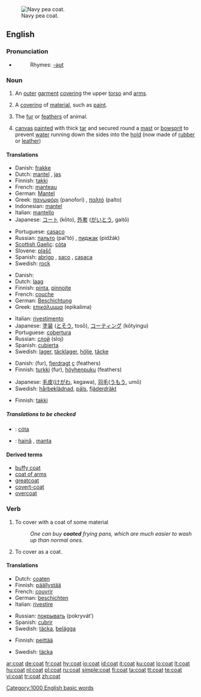 [[Image:US Navy p coat wiki.jpg|thumb|Navy pea coat.]]
==English==

===Pronunciation===
* {{audio|en-us-coat.ogg|Audio (US)}}
*: Rhymes: [[Rhymes:English:-əʊt|-əʊt]]

===Noun===
{{en-noun|s|-}}

# {{countable}} An [[outer]] [[garment]] [[cover]]ing the upper [[torso]] and [[arms]].
# {{countable}} A [[covering]] of [[material]], such as [[paint]].
# {{countable}} The [[fur]] or [[feathers]] of animal.
# {{context|uncountable|nautical}} [[canvas]] [[painted]] with thick [[tar]] and secured round a [[mast]] or [[bowsprit]] to prevent [[water]] running down the sides into the [[hold]] (now made of [[rubber]] or [[leather]])

====Translations====
{{trans-top|an outer garment covering the upper torso and arms}}
* Danish: [[frakke]] {{c}}
* Dutch: [[mantel]] {{m}}, [[jas]] {{m}}
* Finnish: [[takki]]
* French: [[manteau]] {{m}}
* German: [[Mantel]] {{m}}
* Greek: [[πανωφόρι]] (panofori) {{n}}, [[παλτό]] (palto) {{n}}
* Indonesian: [[mantel]]
* Italian: [[mantello]] {{m}}
* Japanese: [[コート]] (kōto), [[外套]] ([[がいとう]], gaitō)
{{trans-mid}}
* Portuguese: [[casaco]] {{m}}
* Russian: [[пальто]] (pal’tó) {{n}}, [[пиджак]] (pidžák) {{m}}
* [[Scottish Gaelic]]: [[còta]] {{m}}
* Slovene: [[plašč]] {{m}}
* Spanish: [[abrigo]] {{m}}, [[saco]] {{m}}, [[casaca]] {{f}}
* Swedish: [[rock#Swedish|rock]] {{c}}
{{trans-bottom}}

{{trans-top|a covering of material, such as paint}}
* Danish: {{t|da|lag|n}}
* Dutch: [[laag]] {{f}}
* Finnish: [[pinta]], [[pinnoite]]
* French: [[couche]] {{f}}
* German: [[Beschichtung]] {{f}}
* Greek: [[επικάλυμμα]] (epikalima) {{n}}
{{trans-mid}}
* Italian: [[rivestimento]] {{m}}
* Japanese: [[塗装]] ([[とそう]], tosō), [[コーティング]] (kōtyingu)
* Portuguese: [[cobertura]] {{f}}
* Russian: [[слой]] (sloj) {{m}}
* Spanish: [[cubierta]] {{f}}
* Swedish: [[lager]], [[täcklager]], [[hölje]], [[täcke]]
{{trans-bottom}}

{{trans-top|fur or feathers}}
* Danish: {{t|da|pels|c}} (fur), [[fjerdragt]] [[c]] (feathers)
* Finnish: [[turkki]] (fur), [[höyhenpuku]] (feathers)
{{trans-mid}}
* Japanese: [[毛皮]]([[けがわ]], kegawa), [[羽毛]]([[うもう]], umō)
* Swedish: [[hårbeklädnad]], [[päls]], [[fjäderdräkt]]
{{trans-bottom}}

{{trans-top|canvas secured around mast}}
* Finnish: [[takki]]
{{trans-mid}}
{{trans-bottom}}

=====Translations to be checked=====
{{checktrans-top}}
* {{ttbc|Irish}}: [[cóta]] {{m}}
* {{ttbc|Romanian}}: [[haină]] {{f}}, [[manta]] {{f}}
{{trans-bottom}}

====Derived terms====
*[[buffy coat]]
* [[coat of arms]]
* [[greatcoat]]
* [[covert-coat]]
*[[overcoat]]

===Verb===
{{en-verb}}

# To cover with a coat of some material
#: ''One can buy '''coated''' frying pans, which are much easier to wash up than normal ones.''
# To cover as a coat.

====Translations====
{{trans-top|to cover with a coat of some material}}
* Dutch: [[coaten]]
* Finnish: [[päällystää]]
* French: [[couvrir]]
* German: [[beschichten]]
* Italian: [[rivestire]]
{{trans-mid}}
* Russian: [[покрывать]] (pokryvát’)
* Spanish: [[cubrir]]
* Swedish: [[täcka]], [[belägga]]
{{trans-bottom}}

{{trans-top|to cover as a coat}}
* Finnish: [[peittää]]
{{trans-mid}}
* Swedish: [[täcka]]
{{trans-bottom}}

[[Category:1000 English basic words]]

[[ar:coat]]
[[de:coat]]
[[fr:coat]]
[[hy:coat]]
[[io:coat]]
[[id:coat]]
[[it:coat]]
[[ku:coat]]
[[lo:coat]]
[[lt:coat]]
[[hu:coat]]
[[nl:coat]]
[[pl:coat]]
[[ru:coat]]
[[simple:coat]]
[[fi:coat]]
[[ta:coat]]
[[tt:coat]]
[[te:coat]]
[[vi:coat]]
[[tr:coat]]
[[zh:coat]]